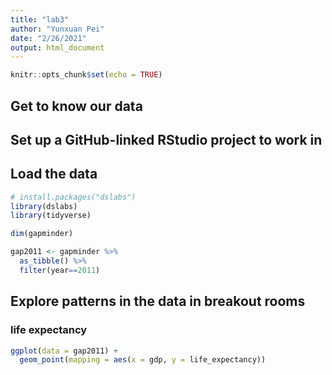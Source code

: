 ```yaml
---
title: "lab3"
author: "Yunxuan Pei"
date: "2/26/2021"
output: html_document
---
```


```r
knitr::opts_chunk$set(echo = TRUE)
```

## Get to know our data

## Set up a GitHub-linked RStudio project to work in

## Load the data

```r
# install.packages("dslabs")
library(dslabs)
library(tidyverse)

dim(gapminder)

gap2011 <- gapminder %>%
  as_tibble() %>%
  filter(year==2011)
```


## Explore patterns in the data in breakout rooms

### life expectancy

```r
ggplot(data = gap2011) +
  geom_point(mapping = aes(x = gdp, y = life_expectancy)) 
```







